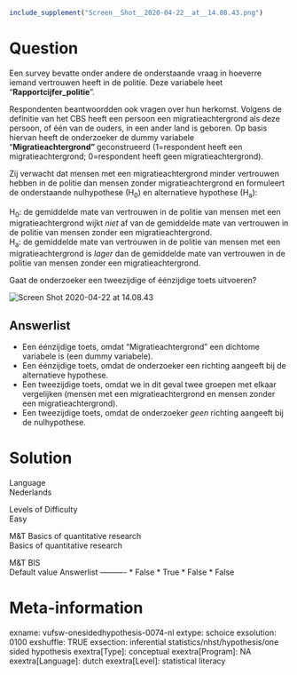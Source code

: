 ```{r, echo = FALSE, results = "hide"}
include_supplement("Screen__Shot__2020-04-22__at__14.08.43.png")
```

Question
========
Een survey bevatte onder andere de onderstaande vraag in hoeverre iemand
vertrouwen heeft in de politie. Deze variabele heet
“**Rapportcijfer\_politie**”.  
  
Respondenten beantwoordden ook vragen over hun herkomst. Volgens de
definitie van het CBS heeft een persoon een migratieachtergrond als deze
persoon, of één van de ouders, in een ander land is geboren. Op basis
hiervan heeft de onderzoeker de dummy variabele
"**Migratieachtergrond" **geconstrueerd (1=respondent heeft een
migratieachtergrond; 0=respondent heeft geen migratieachtergrond).  
  
Zij verwacht dat mensen met een migratieachtergrond minder vertrouwen
hebben in de politie dan mensen zonder migratieachtergrond en formuleert
de onderstaande nulhypothese (H<sub>0</sub>) en alternatieve hypothese
(H<sub>a</sub>):  
  
H<sub>0</sub>: de gemiddelde mate van vertrouwen in de politie van
mensen met een migratieachtergrond wijkt *niet *af van de gemiddelde
mate van vertrouwen in de politie van mensen zonder een
migratieachtergrond.  
H<sub>a</sub>: de gemiddelde mate van vertrouwen in de politie van
mensen met een migratieachtergrond is* lager* dan de gemiddelde mate van
vertrouwen in de politie van mensen zonder een migratieachtergrond.  
  
Gaat de onderzoeker een tweezijdige of éénzijdige toets uitvoeren?  
  
<img src="Screen__Shot__2020-04-22__at__14.08.43.png"
class="fr-fic fr-dii enlargeimage tvcss_2"
alt="Screen Shot 2020-04-22 at 14.08.43" />

Answerlist
----------
* Een éénzijdige toets, omdat "Migratieachtergrond" een dichtome variabele
  is (een dummy variabele).
* Een éénzijdige toets, omdat de onderzoeker een richting aangeeft bij de
  alternatieve hypothese.
* Een tweezijdige toets, omdat we in dit geval twee groepen met elkaar
  vergelijken (mensen met een migratieachtergrond en mensen zonder een
  migratieachtergrond).
* Een tweezijdige toets, omdat de onderzoeker *geen* richting aangeeft bij
  de nulhypothese.

Solution
========











Language  
Nederlands

Levels of Difficulty  
Easy

M&T Basics of quantitative research  
Basics of quantitative research

M&T BIS  
Default value
Answerlist
----------
* False
* True
* False
* False

Meta-information
================
exname: vufsw-onesidedhypothesis-0074-nl
extype: schoice
exsolution: 0100
exshuffle: TRUE
exsection: inferential statistics/nhst/hypothesis/one sided hypothesis
exextra[Type]: conceptual
exextra[Program]: NA
exextra[Language]: dutch
exextra[Level]: statistical literacy

